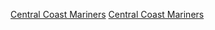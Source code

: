 {{Commonscat|Players of Central Coast Mariners FC}}

[[Category:中岸水手|Central Coast Mariners]]
[[Category:效力澳洲球會的球員|Central Coast Mariners]]